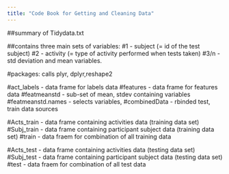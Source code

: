 ---
title: "Code Book for Getting and Cleaning Data"
---


##summary of Tidydata.txt

##contains three main sets of variables:
#1 - subject  (= id of the test subject)
#2 - activity (= type of activity performed when tests taken)
#3/n - std deviation and mean variables.

#packages: calls plyr, dplyr,reshape2

#act_labels - data frame for labels data
#features - data frame for features data
#featmeanstd - sub-set of mean, stdev containing variables
#featmeanstd.names - selects variables, 
#combinedData - rbinded test, train data sources


#Acts_train - data frame containing activities data (training data set)
#Subj_train - data frame containing participant subject data (training data set)
#train - data fraem for combination of all training data


#Acts_test - data frame containing activities data (testing data set)
#Subj_test - data frame containing participant subject data (testing data set)
#test - data fraem for combination of all test data
